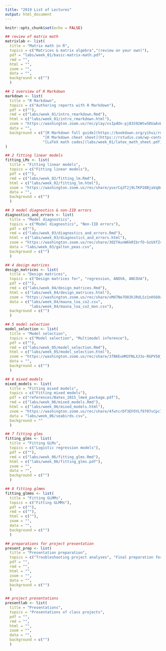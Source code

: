 ```yaml
---
title: "2019 List of Lectures"
output: html_document
---
```


```r
knitr::opts_chunk$set(echo = FALSE)
```

```r
## review of matrix math
matrixlab <- list(
  title = "Matrix math in R",
  topics = c("Matrices & matrix algebra","(review on your own)"),
  pdf = "labs/week_01/basic-matrix-math.pdf",
  rmd = "",
  html = "",
  zoom = "",
  data = "",
  background = c("")
  )

## 1 overview of R Markdown
markdown <- list(
  title = "R Markdown",
  topics = c("Authoring reports with R Markdown"),
  pdf = c(""),
  rmd = c("labs/week_01/intro_rmarkdown.Rmd"),
  html = c("labs/week_01/intro_rmarkdown.html"),
  zoom = "https://washington.zoom.us/rec/play/vsIpdOn-pj83S92WtwSDUaAvW464LKys0SdKq_RZyknkUiFQOwL1N-cRMzd1BCseNEzjbju3EOzkBdU?continueMode=true",
  data = "",
  background = c("[R Markdown full guide](https://bookdown.org/yihui/rmarkdown/)",
                 "[R Markdown cheat sheet](https://rstudio.com/wp-content/uploads/2016/03/rmarkdown-cheatsheet-2.0.pdf)",
                 "[LaTeX math codes](labs/week_01/latex_math_sheet.pdf)")
)

## 2 fitting linear models
fitting_LMs <- list(
  title = "Fitting linear models",
  topics = c("Fitting linear models"),
  pdf = c(""),
  rmd = c("labs/week_02/fitting_lm.Rmd"),
  html = c("labs/week_02/fitting_lm.html"),
  zoom = "https://washington.zoom.us/rec/share/yusrCq3T2j9LTKP28BjaVq8mNYC1X6a80XAW-aFcxRmxPW2MGrqYzK-eD5eySfcC",
  data = "",
  background = c("")
  )

## 3 model diagnostics & non-IID errors
diagnostics_and_errors <- list(
  title = "Model diagnostics",
  topics = c("Model diagnostics", "Non-IID errors"),
  pdf = c(""),
  rmd = c("labs/week_03/diagnostics_and_errors.Rmd"),
  html = c("labs/week_03/diagnostics_and_errors.html"),
  zoom = "https://washington.zoom.us/rec/share/3OZfAunW6kRIbrfO-GzUXfZ4WafaT6a8g3RN-_dfzh6lCRPG869aupgkFEw9vsd8",
  data = "labs/week_03/galton_peas.csv",
  background = c("")
  )

## 4 design matrices
design_matrices <- list(
  title = "Design matrices",
  topics = c("Design matrices for", "regression, ANOVA, ANCOVA"),
  pdf = c(""),
  rmd = c("labs/week_04/design_matrices.Rmd"),
  html = c("labs/week_04/design_matrices.html"),
  zoom = "https://washington.zoom.us/rec/share/xMd7Ne7O83hJRdLSz1nHS60aIKnsX6a8gSEY-KAOzRu4mgpPzxCV--BMSZ50p61F",
  data = c("labs/week_04/mauna_loa_co2.csv",
           "labs/week_04/mauna_loa_co2_mon.csv"),
  background = c("")
  )

## 5 model selection
model_selection <- list(
  title = "Model selection",
  topics = c("Model selection", "Multimodel inference"),
  pdf = c(""),
  rmd = c("labs/week_05/model_selection.Rmd"),
  html = c("labs/week_05/model_selection.html"),
  zoom = "https://washington.zoom.us/rec/share/3fBKEuHM2FNLXJ3o-RGPV58jLrrBaaa80SlP8_ZZzxmUw7GBqwJsPBjgxZBlIATj",
  data = "",
  background = c("")
  )

## 6 mixed models
mixed_models <- list(
  title = "Fitting mixed models",
  topics = c("Fitting mixed models"),
  pdf = c("references/Bates_2015_lme4_package.pdf"),
  rmd = c("labs/week_06/mixed_models.Rmd"),
  html = c("labs/week_06/mixed_models.html"),
  zoom = "https://washington.zoom.us/rec/share/4fwtcrDf3EFOYLf9707vCpc7E4rbaaa80SEerPZfzxnoWuXjDVwi57Iiho6u3gKC",
  data = "labs/week_06/seabirds.csv",
  background = ""
  )

## 7 fitting glms
fitting_glms <- list(
  title = "Fitting GLMs",
  topics = c("Logistic regression models"),
  pdf = c(""),
  rmd = c("labs/week_06/fitting_glms.Rmd"),
  html = c("labs/week_06/fitting_glms.pdf"),
  zoom = "",
  data = "",
  background = c("")
  )

## 8 fitting glmms
fitting_glmms <- list(
  title = "Fitting GLMMs",
  topics = c("Fitting GLMMs"),
  pdf = c(""),
  rmd = c(""),
  html = c(""),
  zoom = "",
  data = "",
  background = c("")
  )

## preparations for project presentation
present_prep <- list(
  title = "Presentation preparation",
  topics = c("Troubleshooting project analyses", "Final preparation for presentations"),
  pdf = "",
  rmd = "",
  html = "",
  zoom = "",
  data = "",
  background = c("")
  )

## project presentations
presentlab <- list(
  title = "Presentations",
  topics = "Presentations of class projects",
  pdf = "",
  rmd = "",
  html = "",
  zoom = "",
  data = "",
  background = c("")
  )
```

